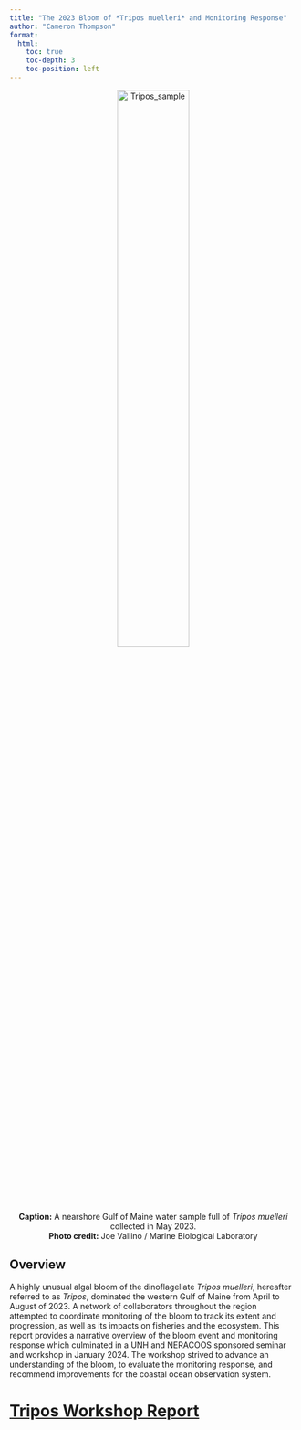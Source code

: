 ```yaml
---
title: "The 2023 Bloom of *Tripos muelleri* and Monitoring Response"
author: "Cameron Thompson"
format:
  html:
    toc: true
    toc-depth: 3
    toc-position: left
---
```


::: {style="text-align: center;"}
<img src="Tripos_sample.JPG" alt="Tripos_sample" style="width: 50%;"/>

<p><strong>Caption:</strong> A nearshore Gulf of Maine water sample full of <em>Tripos muelleri</em> collected in May 2023.<br /> <strong>Photo credit:</strong> Joe Vallino / Marine Biological Laboratory</p>
:::

## Overview

A highly unusual algal bloom of the dinoflagellate *Tripos muelleri*, hereafter referred to as *Tripos*, dominated the western Gulf of Maine from April to August of 2023. A network of collaborators throughout the region attempted to coordinate monitoring of the bloom to track its extent and progression, as well as its impacts on fisheries and the ecosystem. This report provides a narrative overview of the bloom event and monitoring response which culminated in a UNH and NERACOOS sponsored seminar and workshop in January 2024. The workshop strived to advance an understanding of the bloom, to evaluate the monitoring response, and recommend improvements for the coastal ocean observation system.

# [Tripos Workshop Report](report.html) <!-- Link to the briefing paper -->
